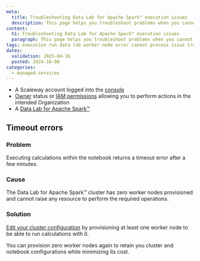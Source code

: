 ```yaml
---
meta:
  title: Troubleshooting Data Lab for Apache Spark™ execution issues
  description: This page helps you troubleshoot problems when you cannot execute calculations with your Data Lab for Apache Spark™ cluster
content:
  h1: Troubleshooting Data Lab for Apache Spark™ execution issues
  paragraph: This page helps you troubleshoot problems when you cannot execute calculations with your Data Lab for Apache Spark™ cluster
tags: execution run data lab worker node error cannot process issue troubleshooting solution
dates:
  validation: 2025-04-16
  posted: 2024-10-08
categories:
  - managed-services
---
```



<Requirements />

- A Scaleway account logged into the [console](https://console.scaleway.com)
- [Owner](/iam/concepts/#owner) status or [IAM permissions](/iam/concepts/#permission) allowing you to perform actions in the intended Organization
- A [Data Lab for Apache Spark™](/data-lab/how-to/create-data-lab/)

## Timeout errors

### Problem

Executing calculations within the notebook returns a timeout error after a few minutes.

### Cause

The Data Lab for Apache Spark™ cluster has zero worker nodes provisioned and cannot raise any resource to perform the required operations.

### Solution

[Edit your cluster configuration](/data-lab/how-to/manage-delete-data-lab/) by provisioning at least one worker node to be able to run calculations with it.

<Message type="note">
You can provision zero worker nodes again to retain you cluster and notebook configurations while minimizing its cost.
</Message>

